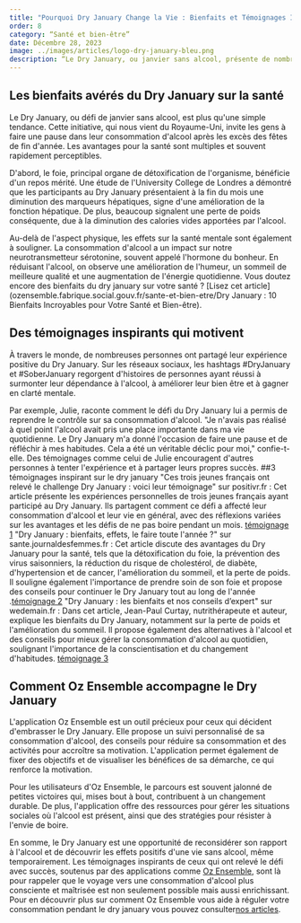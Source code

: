 ```yaml
---
title: "Pourquoi Dry January Change la Vie : Bienfaits et Témoignages Inspirants"
order: 8
category: “Santé et bien-être”
date: Décembre 28, 2023
image: ../images/articles/logo-dry-january-bleu.png
description: “Le Dry January, ou janvier sans alcool, présente de nombreux bienfaits pour la santé. Il permet au foie de se reposer et améliore sa fonction hépatique. Il favorise également la perte de poids et améliore la santé mentale en augmentant l'humeur, le sommeil et l'énergie. De nombreux témoignages inspirants soutiennent l'efficacité de cette initiative. L'application Oz Ensemble accompagne les personnes dans leur démarche en offrant un suivi personnalisé, des conseils, une communauté de soutien et des ressources pour gérer les situations sociales. Le Dry January est une occasion de reconsidérer sa consommation d'alcool et de vivre les bienfaits d'une vie sans alcool.”
---
```


## Les bienfaits avérés du Dry January sur la santé

Le Dry January, ou défi de janvier sans alcool, est plus qu'une simple tendance. Cette initiative, qui nous vient du Royaume-Uni, invite les gens à faire une pause dans leur consommation d'alcool après les excès des fêtes de fin d'année. Les avantages pour la santé sont multiples et souvent rapidement perceptibles. 

D'abord, le foie, principal organe de détoxification de l'organisme, bénéficie d'un repos mérité. Une étude de l'University College de Londres a démontré que les participants au Dry January présentaient à la fin du mois une diminution des marqueurs hépatiques, signe d'une amélioration de la fonction hépatique. De plus, beaucoup signalent une perte de poids conséquente, due à la diminution des calories vides apportées par l'alcool.

Au-delà de l'aspect physique, les effets sur la santé mentale sont également à souligner. La consommation d'alcool a un impact sur notre neurotransmetteur sérotonine, souvent appelé l'hormone du bonheur. En réduisant l'alcool, on observe une amélioration de l'humeur, un sommeil de meilleure qualité et une augmentation de l'énergie quotidienne. Vous doutez encore des bienfaits du dry january sur votre santé ? [Lisez cet article](ozensemble.fabrique.social.gouv.fr/sante-et-bien-etre/Dry January : 10 Bienfaits Incroyables pour Votre Santé et Bien-être).

## Des témoignages inspirants qui motivent

À travers le monde, de nombreuses personnes ont partagé leur expérience positive du Dry January. Sur les réseaux sociaux, les hashtags #DryJanuary et #SoberJanuary regorgent d'histoires de personnes ayant réussi à surmonter leur dépendance à l'alcool, à améliorer leur bien être et à gagner en clarté mentale.

Par exemple, Julie, raconte comment le défi du Dry January lui a permis de reprendre le contrôle sur sa consommation d'alcool. "Je n'avais pas réalisé à quel point l'alcool avait pris une place importante dans ma vie quotidienne. Le Dry January m'a donné l'occasion de faire une pause et de réfléchir à mes habitudes. Cela a été un véritable déclic pour moi," confie-t-elle. Des témoignages comme celui de Julie encouragent d'autres personnes à tenter l'expérience et à partager leurs propres succès.
##3 témoignages inspirant sur le dry january 
"Ces trois jeunes français ont relevé le challenge Dry January : voici leur témoignage" sur positivr.fr : Cet article présente les expériences personnelles de trois jeunes français ayant participé au Dry January. Ils partagent comment ce défi a affecté leur consommation d'alcool et leur vie en général, avec des réflexions variées sur les avantages et les défis de ne pas boire pendant un mois​​. [témoignage 1](https://positivr.fr/challenge-dry-january-temoignage/)
"Dry January : bienfaits, effets, le faire toute l'année ?" sur sante.journaldesfemmes.fr : Cet article discute des avantages du Dry January pour la santé, tels que la détoxification du foie, la prévention des virus saisonniers, la réduction du risque de cholestérol, de diabète, d'hypertension et de cancer, l'amélioration du sommeil, et la perte de poids. Il souligne également l'importance de prendre soin de son foie et propose des conseils pour continuer le Dry January tout au long de l'année​​.[témoignage 2](https://sante.journaldesfemmes.fr/fiches-sante-du-quotidien/2427192-dry-january-2024-mois-sans-alcool-bienfaits-france-effet/)
"Dry January : les bienfaits et nos conseils d’expert" sur wedemain.fr : Dans cet article, Jean-Paul Curtay, nutrithérapeute et auteur, explique les bienfaits du Dry January, notamment sur la perte de poids et l'amélioration du sommeil. Il propose également des alternatives à l'alcool et des conseils pour mieux gérer la consommation d'alcool au quotidien, soulignant l'importance de la conscientisation et du changement d'habitudes​​.
[témoignage 3](https://www.wedemain.fr/ralentir/dry-january-les-bienfaits-et-nos-conseils-dexpert/)


## Comment Oz Ensemble accompagne le Dry January

L'application Oz Ensemble est un outil précieux pour ceux qui décident d'embrasser le Dry January. Elle propose un suivi personnalisé de sa consommation d'alcool, des conseils pour réduire sa consommation et des activités pour accroître sa motivation. L'application permet également de fixer des objectifs et de visualiser les bénéfices de sa démarche, ce qui renforce la motivation.

Pour les utilisateurs d'Oz Ensemble, le parcours est souvent jalonné de petites victoires qui, mises bout à bout, contribuent à un changement durable. De plus, l'application offre des ressources pour gérer les situations sociales où l'alcool est présent, ainsi que des stratégies pour résister à l'envie de boire.

En somme, le Dry January est une opportunité de reconsidérer son rapport à l'alcool et de découvrir les effets positifs d'une vie sans alcool, même temporairement. Les témoignages inspirants de ceux qui ont relevé le défi avec succès, soutenus par des applications comme [Oz Ensemble](https://ozensemble.fabrique.social.gouv.fr/), sont là pour rappeler que le voyage vers une consommation d'alcool plus consciente et maîtrisée est non seulement possible mais aussi enrichissant. Pour en découvrir plus sur comment Oz Ensemble vous aide à réguler votre consommation pendant le dry january vous pouvez consulter[nos articles](ozensemble.fabrique.social.gouv.fr/sante-et-bien-etre/réussir-son-dry-january-conseils-et-astuces-avec-lapp-pour-modérer-sa-consommation).
